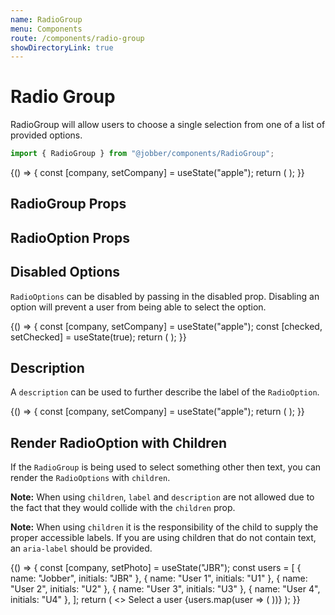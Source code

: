 ```yaml
---
name: RadioGroup
menu: Components
route: /components/radio-group
showDirectoryLink: true
---
```



# Radio Group

<ComponentStatus stage="ready" responsive="yes" accessible="yes" />

RadioGroup will allow users to choose a single selection from one of a list of
provided options.

```ts
import { RadioGroup } from "@jobber/components/RadioGroup";
```

<Playground>
  {() => {
    const [company, setCompany] = useState("apple");
    return (
      <RadioGroup onChange={setCompany} value={company}>
        <RadioOption value="apple" label="Apple" />
        <RadioOption value="google" label="Google" />
        <RadioOption value="microsoft" label="Microsoft" />
      </RadioGroup>
    );
  }}
</Playground>

## RadioGroup Props

<Props of={RadioGroup} />

## RadioOption Props

<Props of={RadioOption} />

## Disabled Options

`RadioOptions` can be disabled by passing in the disabled prop. Disabling an
option will prevent a user from being able to select the option.

<Playground>
  {() => {
    const [company, setCompany] = useState("apple");
    const [checked, setChecked] = useState(true);
    return (
      <Content spacing="large">
        <RadioGroup onChange={setCompany} value={company}>
          <RadioOption value="apple" label="Apple" />
          <RadioOption value="google" label="Google" />
          <RadioOption value="amazon" label="Amazon" disabled={true} />
          <RadioOption
            value="microsoft"
            label="Microsoft"
            disabled={!checked}
          />
        </RadioGroup>
        <Divider />
        <Checkbox
          checked={checked}
          label="Allow Microsoft"
          onChange={setChecked}
        />
      </Content>
    );
  }}
</Playground>

## Description

A `description` can be used to further describe the label of the `RadioOption`.

<Playground>
  {() => {
    const [company, setCompany] = useState("apple");
    return (
      <RadioGroup onChange={setCompany} value={company}>
        <RadioOption
          value="apple"
          label="Apple"
          description="A delicious fruit that fends off doctors"
        />
        <RadioOption
          value="amazon"
          label="Amazon"
          description="The worlds largest rainforest"
        />
        <RadioOption
          value="google"
          label="Google"
          description="A search engine"
        />
      </RadioGroup>
    );
  }}
</Playground>

## Render RadioOption with Children

If the `RadioGroup` is being used to select something other then text, you can
render the `RadioOptions` with `children`.

**Note:** When using `children`, `label` and `description` are not allowed due
to the fact that they would collide with the `children` prop.

**Note:** When using `children` it is the responsibility of the child to supply
the proper accessible labels. If you are using children that do not contain
text, an `aria-label` should be provided.

<Playground>
  {() => {
    const [company, setPhoto] = useState("JBR");
    const users = [
      { name: "Jobber", initials: "JBR" },
      { name: "User 1", initials: "U1" },
      { name: "User 2", initials: "U2" },
      { name: "User 3", initials: "U3" },
      { name: "User 4", initials: "U4" },
    ];
    return (
      <>
        <Content>
          <Text>Select a user</Text>
          <RadioGroup onChange={setPhoto} value={company}>
            {users.map(user => (
              <RadioOption value={user.name}>
                <Avatar initials={user.initials} name={user.name} />
              </RadioOption>
            ))}
          </RadioGroup>
        </Content>
      </>
    );
  }}
</Playground>
